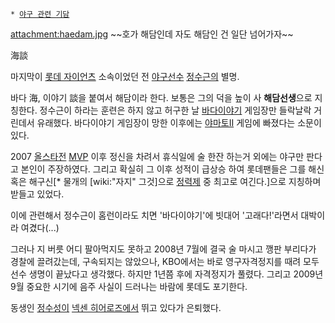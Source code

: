 * [[야구 관련 기담]]

attachment:haedam.jpg
~~호가 해담인데 자도 해담인 건 일단 넘어가자~~

海談

마지막이 [[롯데 자이언츠]] 소속이었던 전 [[야구]]선수 [[정수근]]의 별명.

바다 海, 이야기 談을 붙여서 해담이라 한다. 보통은 그의 덕을 높이 사 '''해담선생'''으로 지칭한다.
정수근이 하라는 훈련은 하지 않고 허구한 날 [[바다이야기]] 게임장만 들락날락 거린데서 유래했다. 바다이야기 게임장이 망한 이후에는 [[야마토]]II 게임에 빠졌다는 소문이 있다.

2007 [[올스타전]] [[MVP]] 이후 정신을 차려서 휴식일에 술 한잔 하는거 외에는 야구만 판다고 본인이 주장하였다. 그리고 확실히 그 이후 성적이 급상승 하여 롯데팬들은 그를 해신 혹은 해구신[* 물개의 [wiki:"자지" 그것]으로 [[정력]]제 중 최고로 여긴다.]으로 지칭하며 받들고 있었다.

이에 관련해서 정수근이 홈런이라도 치면 '바다이야기'에 빗대어 '고래다!'라면서 대박이라 여겼다(...)

그러나 지 버릇 어디 팔아먹지도 못하고 2008년 7월에 결국 술 마시고 깽판 부리다가 경찰에 끌려갔는데, 구속되지는 않았으나, KBO에서는 바로 영구자격정지를 때려 모두 선수 생명이 끝났다고 생각했다.
하지만 1년쯤 후에 자격정지가 풀렸다. 그리고 2009년 9월 중요한 시기에 음주 사실이 드러나는 바람에 롯데도 포기한다.

동생인 [[정수성]]이 [[넥센 히어로즈]]에서 뛰고 있다가 은퇴했다.
